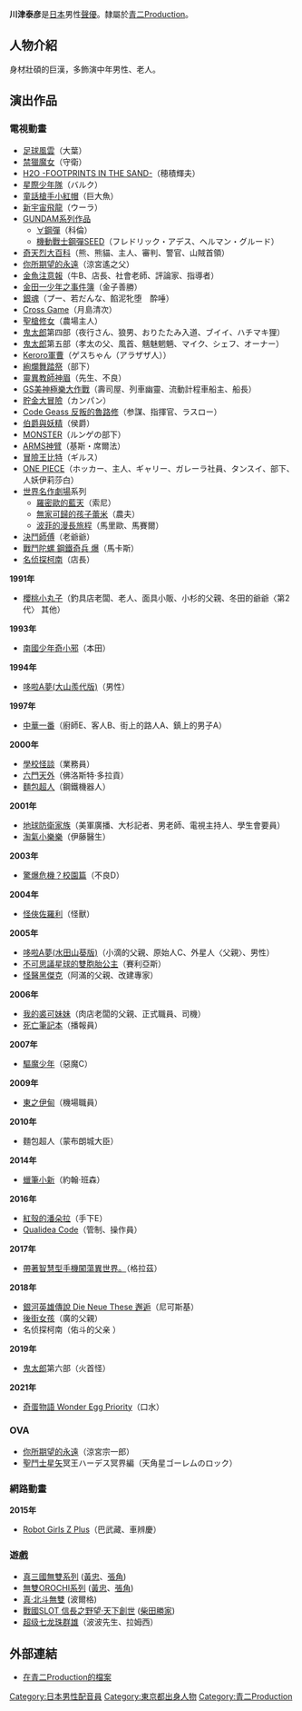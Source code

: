 {{noteTA|G1=Anime}}
{{配音員
|名字= 川津泰彦
|圖像= 
|尺寸= 
|說明= 
|英文名=
|本名= 
|綽號= 
|出生地= 
|出身地= {{JPN}} [[東京都|東京都]]
|身高= 166cm
|血型= O
|生年= 1966
|生月= 1
|生日= 21
|歿年= 
|歿月= 
|歿日= 
|所屬= [[青二Production|青二Production]]
|活動時期= 1990年 -
|代表作= （[[爆裂戰士戰藍寶|爆裂戰士戰藍寶]]）（サーゴ）、（[[∀鋼彈|∀鋼彈]]）（科倫）
|網站= 
|其他= 
}}
{{Japanese|japanese= 川津 泰彦|kana= かわづ やすひこ|romaji= Kawazu Yasuhiko}}
'''川津泰彦'''{{BD|1966年|1月21日|catIdx=Kawazu Yasuhiko}}是[[日本|日本]]男性[[聲優|聲優]]。隸屬於[[青二Production|青二Production]]。

== 人物介紹 ==
身材壯碩的巨漢，多飾演中年男性、老人。

==演出作品==
===電視動畫===
*[[足球風雲|足球風雲]]（大葉）
*[[禁獵魔女|禁獵魔女]]（守衛）
*[[H2O_-FOOTPRINTS_IN_THE_SAND-|H2O -FOOTPRINTS IN THE SAND-]]（穂積輝夫）
*[[星際少年隊|星際少年隊]]（バルク）
*[[童話槍手小紅帽|童話槍手小紅帽]]（巨大魚）
*[[新宇宙飛龍|新宇宙飛龍]]（ウーラ）
*[[GUNDAM系列作品|GUNDAM系列作品]]
**[[∀鋼彈|∀鋼彈]]（科倫）
**[[機動戰士鋼彈SEED|機動戰士鋼彈SEED]]（フレドリック・アデス、ヘルマン・グルード）
*[[奇天烈大百科|奇天烈大百科]]（熊、熊貓、主人、審判、警官、山賊首領）
*[[你所期望的永遠|你所期望的永遠]]（涼宮遙之父）
*[[金魚注意報|金魚注意報]]（牛B、店長、社會老師、評論家、指導者）
*[[金田一少年之事件簿|金田一少年之事件簿]]（金子善勝）
*[[銀魂_(動畫)|銀魂]]（プー、若だんな、餡泥牝堕　酔唾）
*[[Cross_Game|Cross Game]]（月島清次）
*[[聖槍修女|聖槍修女]]（農場主人）
*[[鬼太郎|鬼太郎]]第四部（夜行さん、狼男、おりたたみ入道、ブイイ、ハチマキ狸）
*[[鬼太郎|鬼太郎]]第五部（孝太の父、風首、魑魅魍魎、マイク、シェフ、オーナー）
*[[Keroro軍曹|Keroro軍曹]]（ゲスちゃん（アラザザ人））
*[[絢爛舞踏祭|絢爛舞踏祭]]（部下）
*[[靈異教師神眉|靈異教師神眉]]（先生、不良）
*[[GS美神極樂大作戰|GS美神極樂大作戰]]（壽司屋、列車幽靈、流動計程車船主、船長）
*[[貯金大冒險|貯金大冒險]]（カンパン）
*[[Code_Geass_反叛的魯路修|Code Geass 反叛的魯路修]]（参謀、指揮官、ラスロー）
*[[伯爵與妖精|伯爵與妖精]]（侯爵）
*[[MONSTER|MONSTER]]（ルンゲの部下）
*[[ARMS神臂|ARMS神臂]]（基斯・席爾法）
*[[冒險王比特|冒險王比特]]（ギルス）
*[[ONE_PIECE|ONE PIECE]]（ホッカー、主人、ギャリー、ガレーラ社員、タンスイ、部下、人妖伊莉莎白）
*[[世界名作劇場|世界名作劇場]]系列
**[[羅密歐的藍天|羅密歐的藍天]]（索尼）
**[[無家可歸的孩子蕾米|無家可歸的孩子蕾米]]（農夫）
**[[波菲的漫長旅程|波菲的漫長旅程]]（馬里歐、馬賽爾）
*[[決鬥師傅|決鬥師傅]]（老爺爺）
*[[戰鬥陀螺_鋼鐵奇兵|戰鬥陀螺 鋼鐵奇兵 爆]]（馬卡斯）
*[[名侦探柯南_(动画)|名侦探柯南]]（店長）
'''1991年'''
*[[櫻桃小丸子|櫻桃小丸子]]（釣具店老闆、老人、面具小販、小杉的父親、冬田的爺爺〈第2代〉 其他）
'''1993年'''
*[[南國少年奇小邪|南國少年奇小邪]]（本田）
'''1994年'''
*[[哆啦A夢_(1979年電視動畫)|哆啦A夢(大山羨代版)]]（男性）
'''1997年'''
*[[中華一番|中華一番]]（廚師E、客人B、街上的路人A、鎮上的男子A）
'''2000年'''
*[[學校怪談|學校怪談]]（業務員）
*[[六門天外|六門天外]]（佛洛斯特‧多拉貢）
*[[麵包超人|麵包超人]]（鋼鐵機器人）
'''2001年'''
*[[地球防衛家族|地球防衛家族]]（美軍廣播、大杉記者、男老師、電視主持人、學生會要員）
*[[隔壁的山田君|淘氣小樂樂]]（伊藤醫生）
'''2003年'''
*[[驚爆危機|驚爆危機？校園篇]]（不良D）
'''2004年'''
*[[怪俠佐羅利|怪俠佐羅利]]（怪獸）
'''2005年'''
*[[哆啦A夢_(2005年電視動畫)|哆啦A夢(水田山葵版)]]（小滴的父親、原始人C、外星人〈父親〉、男性）
*[[不可思議星球的雙胞胎公主|不可思議星球的雙胞胎公主]]（賽利亞斯）
*[[怪醫黑傑克|怪醫黑傑克]]（阿滿的父親、改建專家）
'''2006年'''
*[[我的裘可妹妹|我的裘可妹妹]]（肉店老闆的父親、正式職員、司機）
*[[死亡筆記本|死亡筆記本]]（播報員）
'''2007年'''
*[[驅魔少年|驅魔少年]]（惡魔C）
'''2009年'''
*[[東之伊甸|東之伊甸]]（機場職員）
'''2010年'''
*麵包超人（蒙布朗城大臣）
'''2014年'''
*[[蠟筆小新|蠟筆小新]]（約翰·班森）
'''2016年'''
*[[紅殼的潘朵拉|紅殼的潘朵拉]]（手下E）
*[[Qualidea_Code|Qualidea Code]]（管制、操作員）
'''2017年'''
*[[帶著智慧型手機闖蕩異世界。|帶著智慧型手機闖蕩異世界。]]（格拉茲）
'''2018年'''
*[[銀河英雄傳說|銀河英雄傳說 Die Neue These 邂逅]]（尼可斯基）
*[[後街女孩|後街女孩]]（廣的父親）
*名侦探柯南（佑斗的父亲<!--第926话-->）
'''2019年'''
*[[鬼太郎|鬼太郎]]第六部（火首怪）
'''2021年'''
*[[奇蛋物語_Wonder_Egg_Priority|奇蛋物語 Wonder Egg Priority]]（口水）

===OVA===
*[[你所期望的永遠|你所期望的永遠]]（涼宮宗一郎）
*[[聖鬥士星矢|聖鬥士星矢]]冥王ハーデス冥界編（天角星ゴーレムのロック）

=== 網路動畫 ===
'''2015年'''
* [[Robot_Girls_Z_Plus|Robot Girls Z Plus]]（巴武藏、車辨慶）

===遊戲===
* [[真三國無雙系列|真三國無雙系列]] ([[黃忠|黃忠]]、[[張角|張角]])
* [[無雙OROCHI系列|無雙OROCHI系列]] ([[黃忠|黃忠]]、[[張角|張角]])
* [[真·北斗無雙|真·北斗無雙]] (波爾格)
* [[戰國SLOT_信長之野望·天下創世|戰國SLOT 信長之野望·天下創世]] ([[柴田勝家|柴田勝家]])
* [[七龙珠群雄|超级七龙珠群雄]]（波波先生、拉姆西）

== 外部連結 ==
*{{ja}}[http://www.aoni.co.jp/actor/ka/kawazu-yasuhiko.html 在青二Production的檔案] {{Wayback|url=http://www.aoni.co.jp/actor/ka/kawazu-yasuhiko.html |date=20161103230121 }}

{{青二Production}}
{{DEFAULTSORT:Kawazu Yasuhiko}}
[[Category:日本男性配音員|Category:日本男性配音員]]
[[Category:東京都出身人物|Category:東京都出身人物]]
[[Category:青二Production|Category:青二Production]]